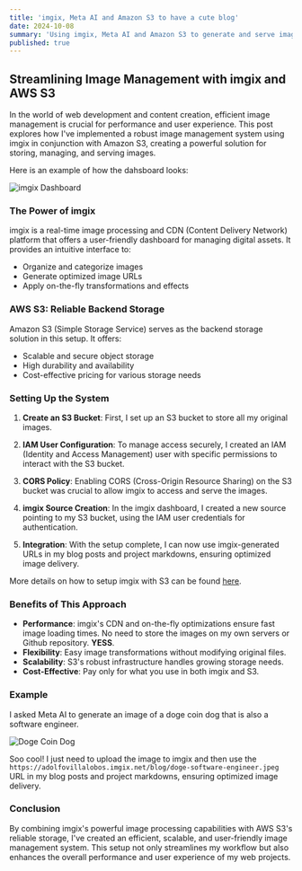 ```yaml
---
title: 'imgix, Meta AI and Amazon S3 to have a cute blog'
date: 2024-10-08
summary: 'Using imgix, Meta AI and Amazon S3 to generate and serve images in my personal blog.'
published: true
---
```




## Streamlining Image Management with imgix and AWS S3

In the world of web development and content creation, efficient image management is crucial for performance and user experience. This post explores how I've implemented a robust image management system using imgix in conjunction with Amazon S3, creating a powerful solution for storing, managing, and serving images.

Here is an example of how the dahsboard looks:

![imgix Dashboard](https://adolfovillalobos.imgix.net/blog/Screenshot%202024-10-08%20at%205.29.34%20pm.png)

### The Power of imgix

imgix is a real-time image processing and CDN (Content Delivery Network) platform that offers a user-friendly dashboard for managing digital assets. It provides an intuitive interface to:

- Organize and categorize images
- Generate optimized image URLs
- Apply on-the-fly transformations and effects

### AWS S3: Reliable Backend Storage

Amazon S3 (Simple Storage Service) serves as the backend storage solution in this setup. It offers:

- Scalable and secure object storage
- High durability and availability
- Cost-effective pricing for various storage needs

### Setting Up the System

1. **Create an S3 Bucket**: First, I set up an S3 bucket to store all my original images.

2. **IAM User Configuration**: To manage access securely, I created an IAM (Identity and Access Management) user with specific permissions to interact with the S3 bucket.

3. **CORS Policy**: Enabling CORS (Cross-Origin Resource Sharing) on the S3 bucket was crucial to allow imgix to access and serve the images.

4. **imgix Source Creation**: In the imgix dashboard, I created a new source pointing to my S3 bucket, using the IAM user credentials for authentication.

5. **Integration**: With the setup complete, I can now use imgix-generated URLs in my blog posts and project markdowns, ensuring optimized image delivery.


More details on how to setup imgix with S3 can be found [here](https://docs.imgix.com/getting-started/setup/asset-manager#uploading).

### Benefits of This Approach

- **Performance**: imgix's CDN and on-the-fly optimizations ensure fast image loading times. No need to store the images on my own servers or Github repository. **YESS**.
- **Flexibility**: Easy image transformations without modifying original files.
- **Scalability**: S3's robust infrastructure handles growing storage needs.
- **Cost-Effective**: Pay only for what you use in both imgix and S3.

### Example

I asked Meta AI to generate an image of a doge coin dog that is also a software engineer.



![Doge Coin Dog](https://adolfovillalobos.imgix.net/blog/meta-ai-doge-chat.png)

Soo cool! I just need to upload the image to imgix and then use the `https://adolfovillalobos.imgix.net/blog/doge-software-engineer.jpeg` URL in my blog posts and project markdowns, ensuring optimized image delivery.

### Conclusion

By combining imgix's powerful image processing capabilities with AWS S3's reliable storage, I've created an efficient, scalable, and user-friendly image management system. This setup not only streamlines my workflow but also enhances the overall performance and user experience of my web projects.

